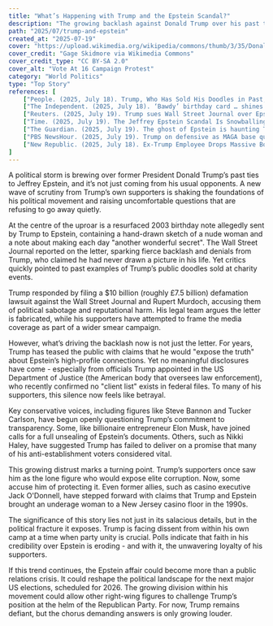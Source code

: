 ```yaml
---
title: "What’s Happening with Trump and the Epstein Scandal?"
description: "The growing backlash against Donald Trump over his past ties to Jeffrey Epstein is stirring doubts within his MAGA base and raising questions about his silence on the scandal."
path: "2025/07/trump-and-epstein"
created_at: "2025-07-19"
cover: "https://upload.wikimedia.org/wikipedia/commons/thumb/3/35/Donald_Trump_%2850042292738%29.jpg/960px-Donald_Trump_%2850042292738%29.jpg?20200625164141"
cover_credit: "Gage Skidmore via Wikimedia Commons"
cover_credit_type: "CC BY-SA 2.0"
cover_alt: "Vote At 16 Campaign Protest"
category: "World Politics"
type: "Top Story"
references: [
    ["People. (2025, July 18). Trump, Who Has Sold His Doodles in Past, Denies Report of Graphic Epstein Letter by Saying He 'Never Wrote a Picture in My Life'.", "https://people.com/trump-doodles-resurface-after-denying-graphic-epstein-letter-11774987"],
    ["The Independent. (2025, July 18). ‘Bawdy’ birthday card … shines new light.", "https://people.com/ex-casino-boss-claims-trump-epstein-brought-underage-girls-casino-floor-11774374"],
    ["Reuters. (2025, July 19). Trump sues Wall Street Journal over Epstein report…", "https://www.reuters.com/world/us/trump-sues-wall-street-journal-over-epstein-report-seeks-10-billion-2025-07-19"],
    ["Time. (2025, July 19). The Jeffrey Epstein Scandal Is Snowballing and Trump Can't Seem to Stop It.", "https://time.com/7302426/jeffrey-epstein-files-trump-takeaways"],
    ["The Guardian. (2025, July 19). The ghost of Epstein is haunting Trump's presidency: inside the 'MAGA' revolt.", "https://www.theguardian.com/news/ng-interactive/2025/jul/19/trump-epstein-maga-revolt"],
    ["PBS NewsHour. (2025, July 19). Trump on defensive as MAGA base questions his Epstein connections.", "https://www.pbs.org/newshour/show/trump-on-defensive-as-maga-base-questions-his-epstein-connections-and-investigation"],
    ["New Republic. (2025, July 18). Ex‑Trump Employee Drops Massive Bombshell.", "https://people.com/ex-casino-boss-claims-trump-epstein-brought-underage-girls-casino-floor-11774374"]
]
---
```


A political storm is brewing over former President Donald Trump’s past ties to Jeffrey Epstein, and it’s not just coming from his usual opponents. A new wave of scrutiny from Trump’s own supporters is shaking the foundations of his political movement and raising uncomfortable questions that are refusing to go away quietly.

At the centre of the uproar is a resurfaced 2003 birthday note allegedly sent by Trump to Epstein, containing a hand-drawn sketch of a nude woman and a note about making each day "another wonderful secret". The Wall Street Journal reported on the letter, sparking fierce backlash and denials from Trump, who claimed he had never drawn a picture in his life.<Pointer number="1" /> Yet critics quickly pointed to past examples of Trump’s public doodles sold at charity events.<Pointer number="2" />

Trump responded by filing a $10 billion (roughly £7.5 billion) defamation lawsuit against the Wall Street Journal and Rupert Murdoch, accusing them of political sabotage and reputational harm.<Pointer number="3" /> His legal team argues the letter is fabricated, while his supporters have attempted to frame the media coverage as part of a wider smear campaign.<Pointer number="4" />

However, what’s driving the backlash now is not just the letter. For years, Trump has teased the public with claims that he would "expose the truth" about Epstein’s high-profile connections. Yet no meaningful disclosures have come - especially from officials Trump appointed in the US Department of Justice (the American body that oversees law enforcement), who recently confirmed no "client list" exists in federal files.<Pointer number="3" /> To many of his supporters, this silence now feels like betrayal.

Key conservative voices, including figures like Steve Bannon and Tucker Carlson, have begun openly questioning Trump’s commitment to transparency. Some, like billionaire entrepreneur Elon Musk, have joined calls for a full unsealing of Epstein’s documents.<Pointer number="5" /> Others, such as Nikki Haley, have suggested Trump has failed to deliver on a promise that many of his anti-establishment voters considered vital.<Pointer number="6" /> 

This growing distrust marks a turning point. Trump’s supporters once saw him as the lone figure who would expose elite corruption. Now, some accuse him of protecting it. Even former allies, such as casino executive Jack O'Donnell, have stepped forward with claims that Trump and Epstein brought an underage woman to a New Jersey casino floor in the 1990s.<Pointer number="7" />

The significance of this story lies not just in its salacious details, but in the political fracture it exposes. Trump is facing dissent from within his own camp at a time when party unity is crucial. Polls indicate that faith in his credibility over Epstein is eroding - and with it, the unwavering loyalty of his supporters.<Pointer number="5" />

If this trend continues, the Epstein affair could become more than a public relations crisis. It could reshape the political landscape for the next major US elections, scheduled for 2026. The growing division within his movement could allow other right-wing figures to challenge Trump’s position at the helm of the Republican Party. For now, Trump remains defiant, but the chorus demanding answers is only growing louder.
